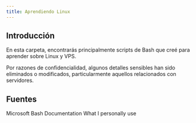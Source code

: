 ```yaml
---
title: Aprendiendo Linux
---
```


## Introducción

En esta carpeta, encontrarás principalmente scripts de Bash que creé para aprender sobre Linux y VPS.

Por razones de confidencialidad, algunos detalles sensibles han sido eliminados o modificados, particularmente aquellos relacionados con servidores.

<LearningCycle lang="es" />
<CultureCycle lang="es" />

## Fuentes

<Cards>
  <Card href="https://learn.microsoft.com/es-es/training/modules/bash-introduction/1-what-is-bash" title="MS Bash Training">
    Microsoft Bash Documentation 
  </Card>

  <Card href="https://helpcenter.netcup.com/en/wiki/server#vps" title="Netcup VPS">
    What I personally use 
  </Card>
</Cards>
